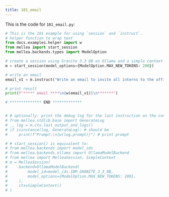 ```yaml
---
title: 101_email
---
```


This is the code for `101_email.py`:
<CodeGroup>

```python Python
# This is the 101 example for using `session` and `instruct`.
# helper function to wrap text
from docs.examples.helper import w
from mellea import start_session
from mellea.backends.types import ModelOption

# create a session using Granite 3.3 8B on Ollama and a simple context [see below]
m = start_session(model_options={ModelOption.MAX_NEW_TOKENS: 200})

# write an email
email_v1 = m.instruct("Write an email to invite all interns to the office party.")

# print result
print(f"***** email ****\n{w(email_v1)}\n*******")

# ************** END *************


# # optionally: print the debug log for the last instruction on the context
# from mellea.stdlib.base import GenerateLog
# _, log = m.ctx.last_output_and_logs()
# if isinstance(log, GenerateLog): # should be
#     print(f"Prompt:\n{w(log.prompt)}") # print prompt

# # start_session() is equivalent to:
# from mellea.backends import model_ids
# from mellea.backends.ollama import OllamaModelBackend
# from mellea import MelleaSession, SimpleContext
# m = MelleaSession(
#     backend=OllamaModelBackend(
#         model_id=model_ids.IBM_GRANITE_3_3_8B,
#         model_options={ModelOption.MAX_NEW_TOKENS: 200},
#     ),
#     ctx=SimpleContext()
# )

```
</CodeGroup>
